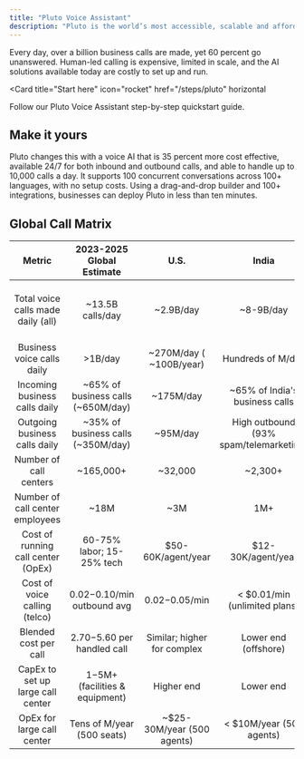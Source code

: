 ```yaml
---
title: "Pluto Voice Assistant"
description: "Pluto is the world’s most accessible, scalable and affordable Voice AI stack. It is designed to handle millions of business calls with ultra low latency, multilingual support and seamless integrations, while avoiding the high setup or operational costs of traditional call centers."
---
```


Every day, over a billion business calls are made, yet 60 percent go unanswered. Human-led calling is expensive, limited in scale, and the AI solutions available today are costly to set up and run.

<Card
  title="Start here"
  icon="rocket"
  href="/steps/pluto"
  horizontal
>
  Follow our Pluto Voice Assistant step-by-step quickstart guide.
</Card>

## Make it yours

Pluto changes this with a voice AI that is 35 percent more cost effective, available 24/7 for both inbound and outbound calls, and able to handle up to 10,000 calls a day. It supports 100 concurrent conversations across 100+ languages, with no setup costs. Using a drag-and-drop builder and 100+ integrations, businesses can deploy Pluto in less than ten minutes.

## Global Call Matrix

| Metric                             | 2023-2025 Global Estimate            | U.S.                         | India                                  | Europe                                               |
| :----------------------------------: | :------------------------------------: | :---------------------------: | :-------------------------------------: | :---------------------------------------------------: |
| Total voice calls made daily (all) | ~13.5B calls/day                     | ~2.9B/day                    | ~8-9B/day                              | Several B/day (e.g., DE ~0.85B/day, UK ~0.64B/day)    |
| Business voice calls daily         | >1B/day                              | ~270M/day ( ~100B/year)     | Hundreds of M/day                      | Hundreds of M/day                                    |
| Incoming business calls daily      | ~65% of business calls (~650M/day)   | ~175M/day                   | ~65% of India's business calls         | ~65% ratio                                           |
| Outgoing business calls daily      | ~35% of business calls (~350M/day)   | ~95M/day                     | High outbound (93% spam/telemarketing) | ~35% ratio                                           |
| Number of call centers             | ~165,000+                           | ~32,000                     | ~2,300+                               | Tens of thousands across EU                          |
| Number of call center employees    | ~18M                                 | ~3M                         | 1M+                                    | Several M across EU                                  |
| Cost of running call center (OpEx) | 60-75% labor; 15-25% tech            | $50-60K/agent/year          | $12-30K/agent/year                    | $40-55K/agent/year                                  |
| Cost of voice calling (telco)      | $0.02-$0.10/min outbound avg         | $0.02-$0.05/min            | < $0.01/min (unlimited plans)          | $0.02-$0.05/min                                    |
| Blended cost per call              | $2.70-$5.60 per handled call         | Similar; higher for complex  | Lower end (offshore)                   | Similar to U.S.                                      |
| CapEx to set up large call center  | $1-$5M+ (facilities & equipment)    | Higher end                   | Lower end                              | Mid-high                                             |
| OpEx for large call center         | Tens of M/year (500 seats)           | ~$25-30M/year (500 agents)   | < $10M/year (500 agents)               | $20M+/year                                          |
